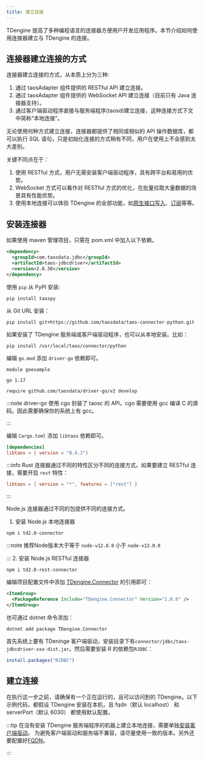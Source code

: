 ```yaml
---
title: 建立连接
--- 
```



TDengine 提高了多种编程语言的连接器方便用户开发应用程序。本节介绍如何使用连接器建立与 TDengine 的连接。

## 连接器建立连接的方式

连接器建立连接的方式，从本质上分为三种:
  1. 通过 taosAdapter 组件提供的 RESTful API 建立连接。
  2. 通过 taosAdapter 组件提供的 WebSocket API 建立连接（目前只有 Java 连接器支持）。
  3. 通过客户端驱动程序直接与服务端程序(taosd)建立连接，这种连接方式下文中简称“本地连接”。

无论使用何种方式建立连接，连接器都提供了相同或相似的 API 操作数据库，都可以执行 SQL 语句，只是初始化连接的方式稍有不同，用户在使用上不会感到太大差别。

关键不同点在于：
1. 使用 RESTful 方式，用户无需安装客户端驱动程序，具有跨平台和易用的优势。
2. WebSocket 方式可以看作对 RESTful 方式的优化，在批量拉取大量数据的场景具有性能优势。
3. 使用本地连接可以体验 TDengine 的全部功能，如[原生接口写入](/reference/connector/cpp#参数绑定-api)、[订阅](reference/connector/cpp#数据订阅接口)等等。

## 安装连接器

<Tabs groupId="lang">
<TabItem label="Java" value="java">
  
如果使用 maven 管理项目，只需在 pom.xml 中加入以下依赖。

```xml
<dependency>
  <groupId>com.taosdata.jdbc</groupId>
  <artifactId>taos-jdbcdriver</artifactId>
  <version>2.0.38</version>
</dependency>
```

</TabItem>
<TabItem label="Python" value="python">

使用 `pip` 从 PyPI 安装:
```
pip install taospy
```
从 Git URL 安装：
```
pip install git+https://github.com/taosdata/taos-connector-python.git
```
如果安装了 TDengine 服务端或客户端驱动程序，也可以从本地安装。比如：
```
pip install /usr/local/taos/connector/python
```

</TabItem>
<TabItem label="Go" value="go">

编辑 `go.mod` 添加 `driver-go` 依赖即可。
```go-mod title=go.mod
module goexample

go 1.17

require github.com/taosdata/driver-go/v2 develop
```
:::note
driver-go 使用 cgo 封装了 taosc 的 API。cgo 需要使用 gcc 编译 C 的源码。因此需要确保你的系统上有 gcc。

:::

</TabItem>
<TabItem label="Rust" value="rust">

编辑 `Cargo.toml` 添加 `libtaos` 依赖即可。
```toml title=Cargo.toml
[dependencies]
libtaos = { version = "0.4.2"}
```
:::info
Rust 连接器通过不同的特性区分不同的连接方式。如果要建立 RESTful 连接，需要开启 `rest` 特性：
```toml
libtaos = { version = "*", features = ["rest"] }
```

:::

</TabItem>
<TabItem label="Node.js" value="node">

Node.js 连接器通过不同的包提供不同的连接方式。

1. 安装 Node.js 本地连接器
  ```
  npm i td2.0-connector
  ```
  :::note
  推荐Node版本大于等于 `node-v12.8.0` 小于 `node-v13.0.0` 

  :::
2. 安装 Node.js RESTful 连接器
  ```
  npm i td2.0-rest-connector
  ```

</TabItem>
<TabItem label="C#" value="csharp">

编辑项目配置文件中添加 [TDengine.Connector](https://www.nuget.org/packages/TDengine.Connector/) 的引用即可：

```xml title=csharp.csproj
<ItemGroup>
  <PackageReference Include="TDengine.Connector" Version="1.0.6" />
</ItemGroup>
```
也可通过 dotnet 命令添加：
```
dotnet add package TDengine.Connector
```

</TabItem>
<TabItem label="R" value="r">

首先系统上要有 TDeninge 客户端驱动，安装目录下有`connector/jdbc/taos-jdbcdriver-xxx-dist.jar`。然后需要安装 R 的依赖包`RJDBC`：
```R
install.packages("RJDBC")
```

</TabItem>
</Tabs>


## 建立连接

在执行这一步之前，请确保有一个正在运行的，且可以访问到的 TDengine。以下示例代码，都假设 TDengine 安装在本机，且 fqdn（默认 localhost） 和 serverPort（默认 6030） 都使用默认配置。

<Tabs groupId="lang" defaultValue="java">
  <TabItem label="Java" value="java">
    <ConnJava />
  </TabItem>
  <TabItem label="Python" value="python">
    <ConnPythonNative />
  </TabItem>
  <TabItem label="Go" value="go">
      <ConnGo />
  </TabItem>
  <TabItem label="Rust" value="rust">
    <ConnRust />
  </TabItem>
  <TabItem label="Node.js" value="node">
    <ConnNodeNative />
    <ConnNode />
  </TabItem>
  <TabItem label="C#" value="csharp">
    <ConnCSNative />
  </TabItem>
  <TabItem label="R" value="r">
    <ConnR/>
  </TabItem>
  <TabItem label="C" value="c">
    <ConnC />
  </TabItem>
</Tabs>

:::tip
在没有安装 TDengine 服务端程序的机器上建立本地连接，需要单独[安装客户端驱动](/reference/connector/#安装客户端驱动)。
为避免客户端驱动和服务端不兼容，请尽量使用一致的版本。另外还要配置好[FQDN](https://www.taosdata.com/blog/2020/09/11/1824.html)。

:::


